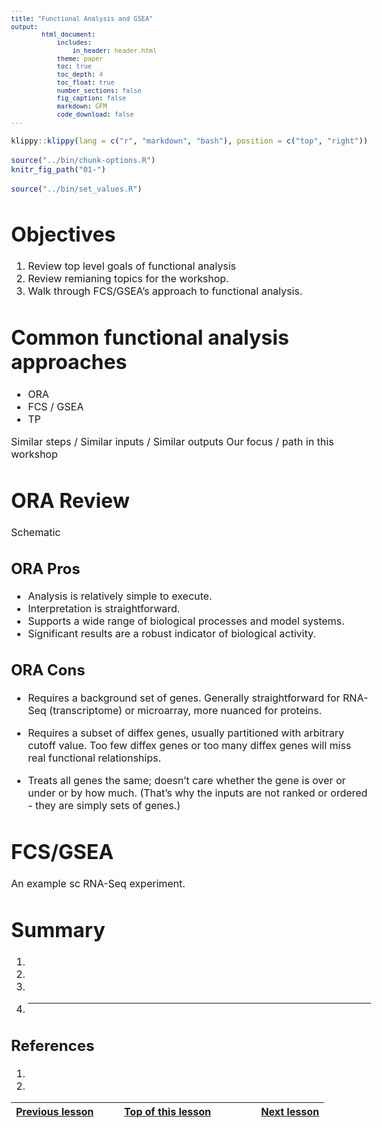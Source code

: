 ```yaml
---
title: "Functional Analysis and GSEA"
output:
        html_document:
            includes:
                in_header: header.html
            theme: paper
            toc: true
            toc_depth: 4
            toc_float: true
            number_sections: false
            fig_caption: false
            markdown: GFM
            code_download: false
---
```


<style type="text/css">

body, td {
   font-size: 16px;
}
code.r{
  font-size: 12px;
}
pre {
  font-size: 12px
}

</style>

```r
klippy::klippy(lang = c("r", "markdown", "bash"), position = c("top", "right"))
```

```r
source("../bin/chunk-options.R")
knitr_fig_path("01-")
```

```r
source("../bin/set_values.R")
```

# Objectives

1. Review top level goals of functional analysis
2. Review remianing topics for the workshop.
3. Walk through FCS/GSEA's approach to functional analysis.

# Common functional analysis approaches

- ORA 
- FCS / GSEA
- TP

Similar steps / Similar inputs / Similar outputs
Our focus / path in this workshop

# ORA Review

Schematic

## ORA Pros

- Analysis is relatively simple to execute.
- Interpretation is straightforward.
- Supports a wide range of biological processes and model systems.
- Significant results are a robust indicator of biological activity.
  
## ORA Cons

  - Requires a background set of genes. Generally straightforward for RNA-Seq
    (transcriptome) or microarray, more nuanced for proteins.
  - Requires a subset of diffex genes, usually partitioned with arbitrary cutoff 
    value. Too few diffex genes or too many diffex genes will miss real 
    functional relationships.

  - Treats all genes the same; doesn't care whether the gene is over or under 
    or by how much. (That's why the inputs are not ranked or ordered - they are 
    simply sets of genes.)


# FCS/GSEA

An example sc RNA-Seq experiment.



# Summary 

1. 
2. 
3.
4.
<hr/>

## References

1. 
2.

| [Previous lesson](04-gene-set-references.html) | [Top of this lesson](#top) | [Next lesson](06-WebGestaltRGSEA.html) |
| :--- | :----: | ---: |